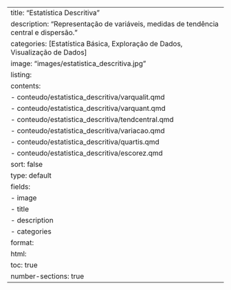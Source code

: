 ---
title: "Estatística Descritiva"
description: "Representação de variáveis, medidas de tendência central e dispersão."
categories: [Estatística Básica, Exploração de Dados, Visualização de Dados]
image: "images/estatistica_descritiva.jpg"
listing:
  contents: 
    - conteudo/estatistica_descritiva/varqualit.qmd
    - conteudo/estatistica_descritiva/varquant.qmd
    - conteudo/estatistica_descritiva/tendcentral.qmd
    - conteudo/estatistica_descritiva/variacao.qmd
    - conteudo/estatistica_descritiva/quartis.qmd
    - conteudo/estatistica_descritiva/escorez.qmd
  sort: false
  type: default
  fields: 
    - image
    - title
    - description
    - categories  
format:
  html:
    toc: true
    number-sections: true
---